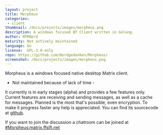 ```yaml
---
layout: project
title: Morpheus
categories: 
 - client
thumbnail: /docs/projects/images/morpheus.png
description: A windows focused QT Client written in Golang.
author: MTRNord
maturity: Not actively maintained
language: Go
license:  GPL-3.0-only
repo: https://github.com/Nordgedanken/Morpheus/
screenshot: /docs/projects/images/morpheus.png
---
```


Morpheus is a windows focused native desktop Matrix client.

- Not maintained because of lack of time -

It currently is in early stages (alpha) and provides a few features only.
Current features are receiving and sending messages, as well as a cache for messages. Planned is the most that's possible, even encryption. To make it progress faster any help is appreciated.
You can find its sourcecode at [github](https://github.com/Nordgedanken/Morpheus/).

If you want to join the discussion a chatroom can be joined at [#Morpheus:matrix.ffslfl.net](https://matrix.to/#/#Morpheus:matrix.ffslfl.net)


